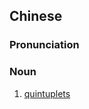 ==Chinese==
{{zh-forms}}

===Pronunciation===
{{zh-pron
|m=wǔbāotāi
|cat=n
}}

===Noun===
{{zh-noun}}

# [[quintuplet]]s
